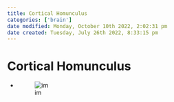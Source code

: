 ```yaml
---
title: Cortical Homunculus
categories: ['brain']
date modified: Monday, October 10th 2022, 2:02:31 pm
date created: Tuesday, July 26th 2022, 8:33:15 pm
---
```


# Cortical Homunculus
- ![im](images/Pasted%20image%2020220509154234.png)



